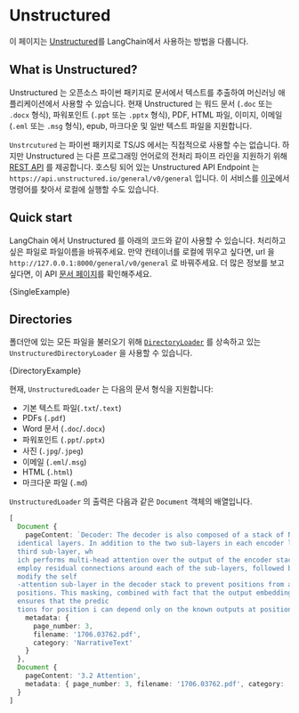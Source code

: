 
# Unstructured

이 페이지는 [Unstructured](https://unstructured.io)를 LangChain에서 사용하는 방법을 다룹니다.

## What is Unstructured?

Unstructured 는 오픈소스 파이썬 패키지로 문서에서 텍스트를 추출하여 머신러닝 애플리케이션에서 사용할 수 있습니다. 현재 Unstructured 는 워드 문서 (`.doc` 또는 `.docx` 형식), 파워포인트 (`.ppt` 또는 `.pptx` 형식), PDF, HTML 파일, 이미지, 이메일 (`.eml` 또는 `.msg` 형식), epub, 마크다운 및 일반 텍스트 파일을 지원합니다.

`Unstrcutured` 는 파이썬 패키지로 TS/JS 에서는 직접적으로 사용할 수는 없습니다. 하지만 Unstructured 는 다른 프로그래밍 언어로의 전처리 파이프 라인을 지원하기 위해 [REST API](https://github.com/Unstructured-IO/unstrcutured-api) 를 제공합니다. 호스팅 되어 있는 Unstructured API Endpoint 는 `https://api.unstructured.io/general/v0/general` 입니다. 이 서비스를 [이곳](https://github.com/Unstructured-IO/unstructured-api#dizzy-instructions-for-using-the-docker-image)에서 명령어를 찾아서 로컬에 실행할 수도 있습니다.

## Quick start

LangChain 에서 Unstructured 를 아래의 코드와 같이 사용할 수 있습니다.
처리하고 싶은 파일로 파일이름을 바꿔주세요.
만약 컨테이너를 로컬에 뛰우고 싶다면, url 을 `http://127.0.0.1:8000/general/v0/general` 로 바꿔주세요.
더 많은 정보를 보고 싶다면, 이 API [문서 페이지](https://api.unstructured.io/general/docs)를 확인해주세요.


<CodeBlock language="typescript">{SingleExample}</CodeBlock>

## Directories

폴더안에 있는 모든 파일을 불러오기 위해 [`DirectoryLoader`](../modules/indexes/document_loaders/examples/file_loaders/directory.md) 를 상속하고 있는 `UnstructuredDirectoryLoader` 을 사용할 수 있습니다.


<CodeBlock language="typescript">{DirectoryExample}</CodeBlock>

현재, `UnstructuredLoader` 는 다음의 문서 형식을 지원합니다:

- 기본 텍스트 파일(`.txt`/`.text`)
- PDFs (`.pdf`)
- Word 문서 (`.doc`/`.docx`)
- 파워포인트 (`.ppt`/`.pptx`)
- 사진  (`.jpg`/`.jpeg`)
- 이메일 (`.eml`/`.msg`)
- HTML (`.html`)
- 마크다운 파일 (`.md`)

`UnstructuredLoader` 의 출력은 다음과 같은 `Document` 객체의 배열입니다.

```typescript
[
  Document {
    pageContent: `Decoder: The decoder is also composed of a stack of N = 6
  identical layers. In addition to the two sub-layers in each encoder layer, the decoder inserts a
  third sub-layer, wh
  ich performs multi-head attention over the output of the encoder stack. Similar to the encoder, we
  employ residual connections around each of the sub-layers, followed by layer normalization. We also
  modify the self
  -attention sub-layer in the decoder stack to prevent positions from attending to subsequent
  positions. This masking, combined with fact that the output embeddings are offset by one position,
  ensures that the predic
  tions for position i can depend only on the known outputs at positions less than i.`,
    metadata: {
      page_number: 3,
      filename: '1706.03762.pdf',
      category: 'NarrativeText'
    }
  },
  Document {
    pageContent: '3.2 Attention',
    metadata: { page_number: 3, filename: '1706.03762.pdf', category: 'Title'
  }
]
```
